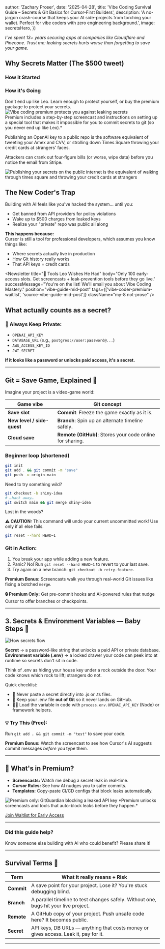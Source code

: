 


  author: 'Zachary Proser',
  date: '2025-04-28',
  title: 'Vibe Coding Survival Guide – Secrets & Git Basics for Cursor-First Builders',
  description:
    'A no-jargon crash-course that keeps your AI side-projects from torching your wallet. Perfect for vibe coders with zero engineering background.',
  image: secretsHero,
})

*I've spent 13+ years securing apps at companies like Cloudflare and Pinecone. Trust me: leaking secrets hurts worse than forgetting to save your game.*

## Why Secrets Matter (The $500 tweet)

<div className="my-6 grid grid-cols-1 md:grid-cols-2 gap-6 not-prose">
  <div>
    <h3 className="text-lg font-semibold mb-2">How it Started</h3>
    <Tweet id="1900767509621674109" />
  </div>
  <div>
    <h3 className="text-lg font-semibold mb-2">How it's Going</h3>
    <Tweet id="1901560276488511759" />
  </div>
</div>
<figcaption>Don't end up like Leo. Learn enough to protect yourself, or buy the premium package to protect your secrets.</figcaption>

<Link href="/products/vibe-coding-mastery">
  <Image src={vibeCodingPremium} alt="Vibe coding premium protects you against leaking secrets" />
</Link>

<figcaption>Premium includes a step-by-step screencast and instructions on setting up a special tool that makes it impossible for you to commit secrets to git (so you never end up like Leo).*</figcaption>

Publishing an OpenAI key to a public repo is the software equivalent of tweeting your Amex and CVV, or strolling down Times Square throwing your credit cards at strangers' faces.

Attackers can crank out four‑figure bills (or worse, wipe data) before you notice the email from Stripe.

<Image src={gettingGot} alt="Publishing your secrets on the public internet is the equivalent of walking through times square and throwing your credit cards at strangers" />

## The New Coder's Trap

Building with AI feels like you've hacked the system... until you:
- Get banned from API providers for policy violations  
- Wake up to $500 charges from leaked keys  
- Realize your "private" repo was public all along  

**This happens because:**  
Cursor is still a tool for professional developers, which assumes you know things like:
- Where secrets actually live in production  
- How Git history really works  
- That API keys = credit cards  

<Newsletter 
  title="🚨 Tools Leo Wishes He Had" 
  body="Only 100 early-access slots. Get screencasts + leak-prevention tools before they go live." 
  successMessage="You're on the list! We'll email you about Vibe Coding Mastery." 
  position="vibe-guide-mid-post" 
  tags={['vibe-coder-premium-waitlist', 'source-vibe-guide-mid-post']} 
  className="my-8 not-prose" 
/>

## What actually counts as a secret?

### 🚨 Always Keep Private:
- `OPENAI_API_KEY`
- `DATABASE_URL` (e.g., `postgres://user:password@...`)
- `AWS_ACCESS_KEY_ID`
- `JWT_SECRET`

**If it looks like a password or unlocks paid access, it's a secret.**

---

## Git = Save Game, Explained 💾

Imagine your project is a video-game world:

| Game vibe | Git concept |
|-----------|-------------|
| **Save slot** | **Commit**: Freeze the game exactly as it is. |
| **New level / side-quest** | **Branch**: Spin up an alternate timeline safely. |
| **Cloud save** | **Remote (GitHub)**: Stores your code online for sharing. |

### Beginner loop (shortened)

```bash
git init
git add . && git commit -m "save"
git push -u origin main
```

Need to try something wild?

```bash
git checkout -b shiny-idea
# …hack away…
git switch main && git merge shiny-idea
```

Lost in the woods?

<div className="not-prose my-4 p-4 rounded-md border border-red-300 bg-red-50 text-red-800 dark:border-red-600/30 dark:bg-red-900/20 dark:text-red-200">
  <strong className="font-semibold">⚠️ CAUTION:</strong> This command will undo your current uncommitted work! Use only if all else fails.
</div>

```bash
git reset --hard HEAD~1
```

### Git in Action:
1. You break your app while adding a new feature.
2. Panic? No! Run `git reset --hard HEAD~1` to revert to your last save.
3. Try again on a new branch: `git checkout -b retry-feature`.

**Premium Bonus:** Screencasts walk you through real-world Git issues like fixing a botched `merge`.

<div className="not-prose my-4 p-4 rounded-md border border-yellow-400 bg-yellow-50 text-yellow-800 dark:border-yellow-600/30 dark:bg-yellow-900/20 dark:text-yellow-200">
  <strong className="font-semibold">🔒 Premium Only:</strong> Get pre-commit hooks and AI-powered rules that nudge Cursor to offer branches or checkpoints.
</div>

---

## 3. Secrets & Environment Variables — Baby Steps 🍼

<Image src={secretsFlow} alt="How secrets flow" />

**Secret** → a password-like string that unlocks a paid API or private database.  
**Environment variable (.env)** → a locked drawer your code can peek into at runtime so secrets don't sit in code.

Think of .env as hiding your house key under a rock outside the door. Your code knows which rock to lift; strangers do not.

Quick checklist:
- 🚫 Never paste a secret directly into .js or .ts files.
- 📁 Keep your .env file **out of Git** so it never lands on GitHub.
- 🧑‍💻 Load the variable in code with `process.env.OPENAI_API_KEY` (Node) or framework helpers.

### 💡 Try This (Free):
Run `git add . && git commit -m "test"` to save your code.

**Premium Bonus:** Watch the screencast to see how Cursor's AI suggests commit messages *before* you type them.

---

## 🎥 What's in Premium?

- **Screencasts:** Watch me debug a secret leak in real-time.
- **Cursor Rules:** See how AI nudges you to safer commits.
- **Templates:** Copy-paste CI/CD configs that block leaks automatically.

<Link href="/products/vibe-coding-mastery">
  <img src="https://via.placeholder.com/600x300?text=Premium+Only:+Real-time+Secret+Scanning" alt="Premium only: GitGuardian blocking a leaked API key" />
</Link>
*Premium unlocks screencasts and tools that auto-block leaks before they happen.*

[Join Waitlist for Early Access](/contact)

---

<div className="mt-16 mb-16 text-center not-prose">
  <h3 className="text-lg font-semibold text-zinc-900 dark:text-zinc-100 mb-2">
    Did this guide help?
  </h3>
  <div className="text-base text-zinc-600 dark:text-zinc-400 mb-4">
    Know someone else building with AI who could benefit? Please share it!
  </div>
  <ShareButton />
</div>

---

## Survival Terms 📖

| Term        | What it really means + Risk                     |
|-------------|-------------------------------------------------|
| **Commit**  | A save point for your project. Lose it? You're stuck debugging blind. |
| **Branch**  | A parallel timeline to test changes safely. Without one, bugs hit your live project. |
| **Remote**  | A GitHub copy of your project. Push unsafe code here? It becomes public. |
| **Secret**  | API keys, DB URLs — anything that costs money or gives access. Leak it, pay for it. |

---
